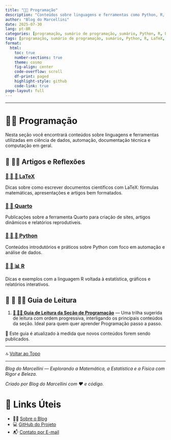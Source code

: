 ```yaml
---
title: "👨‍💻 Programação"
description: "Conteúdos sobre linguagens e ferramentas como Python, R, LaTeX e Quarto, voltados à documentação técnica, análise de dados e ciência computacional."
author: "Blog do Marcellini"
date: 2025-07-30
lang: pt-BR
categories: [programação, sumário de programação, sumário, Python, R, LaTeX, Quarto, YAML]
tags: [programação, sumário de programação, sumário, Python, R, LaTeX, Quarto, YAML]
format:
  html:
    toc: true
    number-sections: true
    theme: cosmo
    fig-align: center
    code-overflow: scroll
    df-print: paged
    highlight-style: github
    code-link: true
page-layout: full
---
```


---

# 👨‍💻 Programação

Nesta seção você encontrará conteúdos sobre linguagens e ferramentas utilizadas em ciência de dados, automação, documentação técnica e computação em geral.

## 📘 👨‍💻 Artigos e Reflexões

### [📘 📄 📐 LaTeX](latex/index.qmd)
Dicas sobre como escrever documentos científicos com LaTeX: fórmulas matemáticas, apresentações e artigos bem formatados.

### [📘 📄 Quarto](quarto/index.qmd)
Publicações sobre a ferramenta Quarto para criação de sites, artigos dinâmicos e relatórios reprodutíveis.

### [📘 📄 🐍 Python](python/index.qmd)
Conteúdos introdutórios e práticos sobre Python com foco em automação e análise de dados.

### [📘 📄 📊 R](r/index.qmd)
Dicas e exemplos com a linguagem R voltada à estatística, gráficos e relatórios interativos.

## 🧭 📘 👨‍💻 Guia de Leitura

1. **[🧭  👨‍💻 Guia de Leitura da Seção de Programação](guia-programacao.qmd)** — Uma trilha sugerida de leitura com ordem progressiva, interligando os principais conteúdos da seção. Ideal para quem quer aprender Programação passo a passo.

📌 Este guia é atualizado à medida que novos conteúdos forem sendo publicados.

---

🔝 [Voltar ao Topo](index.qmd)

---

*Blog do Marcellini — Explorando a Matemática, a Estatística e a Física com Rigor e Beleza.*

:::{.callout-note}
*Criado por Blog do Marcellini com ❤️ e código.*
:::

# 🔗 Links Úteis

- 🧑‍🏫 [Sobre o Blog](../../posts/pessoal/sobre-o-blog.qmd)
- 💻 <a href="https://github.com/marcellini-celso/blog-marcellini-V2.git" target="_blank">GitHub do Projeto</a>
- 📬 [Contato por E-mail](mailto:prof.marcellini@gmail.com)

